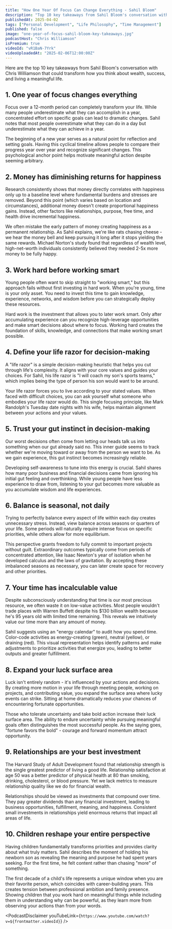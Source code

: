 ```yaml
---
title: "How One Year Of Focus Can Change Everything - Sahil Bloom"
description: "Top 10 key takeaways from Sahil Bloom's conversation with Chris Williamson that could transform how you think about wealth, success, and living a meaningful life."
publishedAt: 2025-04-02
tags: ["Personal Development", "Life Philosophy", "Time Management"]
published: false
image: "one-year-of-focus-sahil-bloom-key-takeaways.jpg"
podcastHost: "Chris Williamson"
isPremium: true
videoId: "vR1BaN-7Yrk"
videoUploadedAt: "2025-02-06T12:00:00Z"
---
```



<PodcastSummaryPageLayout frontmatter={frontmatter}>

Here are the top 10 key takeaways from Sahil Bloom's conversation with Chris Williamson that could transform how you think about wealth, success, and living a meaningful life.

## 1. One year of focus changes everything

Focus over a 12-month period can completely transform your life. While many people underestimate what they can accomplish in a year, concentrated effort on specific goals can lead to dramatic changes. Sahil notes that most people overestimate what they can do in a day but underestimate what they can achieve in a year.

The beginning of a new year serves as a natural point for reflection and setting goals. Having this cyclical timeline allows people to compare their progress year over year and recognize significant changes. This psychological anchor point helps motivate meaningful action despite seeming arbitrary.

## 2. Money has diminishing returns for happiness

Research consistently shows that money directly correlates with happiness only up to a baseline level where fundamental burdens and stresses are removed. Beyond this point (which varies based on location and circumstances), additional money doesn't create proportional happiness gains. Instead, other factors like relationships, purpose, free time, and health drive incremental happiness.

We often mistake the early pattern of money creating happiness as a permanent relationship. As Sahil explains, we're like rats chasing cheese - we hear the money bell and keep pursuing it long after it stops yielding the same rewards. Michael Norton's study found that regardless of wealth level, high-net-worth individuals consistently believed they needed 2-5x more money to be fully happy.

## 3. Work hard before working smart

Young people often want to skip straight to "working smart," but this approach fails without first investing in hard work. When you're young, time is your only asset. You need to invest this time to gain knowledge, experience, networks, and wisdom before you can strategically deploy these resources.

Hard work is the investment that allows you to later work smart. Only after accumulating experience can you recognize high-leverage opportunities and make smart decisions about where to focus. Working hard creates the foundation of skills, knowledge, and connections that make working smart possible.

## 4. Define your life razor for decision-making

A "life razor" is a simple decision-making heuristic that helps you cut through life's complexity. It aligns with your core values and guides your choices. For Sahil, his life razor is "I will coach my son's sports teams," which implies being the type of person his son would want to be around.

Your life razor forces you to live according to your stated values. When faced with difficult choices, you can ask yourself what someone who embodies your life razor would do. This single focusing principle, like Mark Randolph's Tuesday date nights with his wife, helps maintain alignment between your actions and your values.

## 5. Trust your gut instinct in decision-making

Our worst decisions often come from letting our heads talk us into something when our gut already said no. This inner guide seems to track whether we're moving toward or away from the person we want to be. As we gain experience, this gut instinct becomes increasingly reliable.

Developing self-awareness to tune into this energy is crucial. Sahil shares how many poor business and financial decisions came from ignoring his initial gut feeling and overthinking. While young people have less experience to draw from, listening to your gut becomes more valuable as you accumulate wisdom and life experiences.

## 6. Balance is seasonal, not daily

Trying to perfectly balance every aspect of life within each day creates unnecessary stress. Instead, view balance across seasons or quarters of your life. Some periods will naturally require intense focus on specific priorities, while others allow for more equilibrium.

This perspective grants freedom to fully commit to important projects without guilt. Extraordinary outcomes typically come from periods of concentrated attention, like Isaac Newton's year of isolation when he developed calculus and the laws of gravitation. By accepting these imbalanced seasons as necessary, you can later create space for recovery and other priorities.

## 7. Your time has incalculable value

Despite subconsciously understanding that time is our most precious resource, we often waste it on low-value activities. Most people wouldn't trade places with Warren Buffett despite his $130 billion wealth because he's 95 years old with limited time remaining. This reveals we intuitively value our time more than any amount of money.

Sahil suggests using an "energy calendar" to audit how you spend time. Color-code activities as energy-creating (green), neutral (yellow), or draining (red). This visual representation helps identify patterns and make adjustments to prioritize activities that energize you, leading to better outputs and greater fulfillment.

## 8. Expand your luck surface area

Luck isn't entirely random - it's influenced by your actions and decisions. By creating more motion in your life through meeting people, working on projects, and contributing value, you expand the surface area where lucky events can strike. Sitting at home dramatically reduces your chances of encountering fortunate opportunities.

Those who tolerate uncertainty and take bold action increase their luck surface area. The ability to endure uncertainty while pursuing meaningful goals often distinguishes the most successful people. As the saying goes, "fortune favors the bold" - courage and forward momentum attract opportunity.

## 9. Relationships are your best investment

The Harvard Study of Adult Development found that relationship strength is the single greatest predictor of living a good life. Relationship satisfaction at age 50 was a better predictor of physical health at 80 than smoking, drinking, cholesterol, or blood pressure. Yet we lack metrics to measure relationship quality like we do for financial wealth.

Relationships should be viewed as investments that compound over time. They pay greater dividends than any financial investment, leading to business opportunities, fulfillment, meaning, and happiness. Consistent small investments in relationships yield enormous returns that impact all areas of life.

## 10. Children reshape your entire perspective

Having children fundamentally transforms priorities and provides clarity about what truly matters. Sahil describes the moment of holding his newborn son as revealing the meaning and purpose he had spent years seeking. For the first time, he felt content rather than chasing "more" of something.

The first decade of a child's life represents a unique window when you are their favorite person, which coincides with career-building years. This creates tension between professional ambition and family presence. Showing children that you work hard on meaningful things while including them in understanding why can be powerful, as they learn more from observing your actions than from your words.

<PodcastDisclaimer
  youTubeLink={`https://www.youtube.com/watch?v=${frontmatter.videoId}`}
/>

</PodcastSummaryPageLayout>
